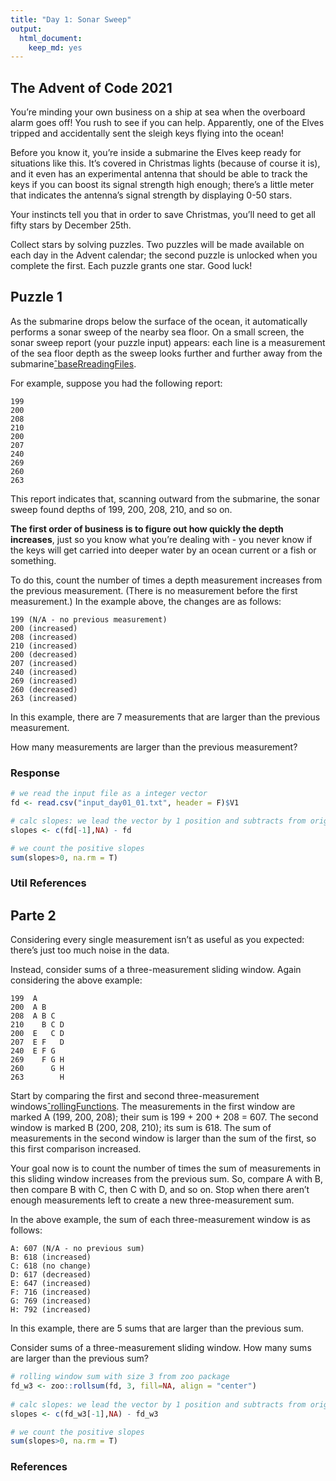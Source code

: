 ```yaml
---
title: "Day 1: Sonar Sweep"
output:
  html_document:
    keep_md: yes
---
```


## The Advent of Code 2021

You're minding your own business on a ship at sea when the overboard alarm goes off! You rush to see if you can help. Apparently, one of the Elves tripped and accidentally sent the sleigh keys flying into the ocean!

Before you know it, you're inside a submarine the Elves keep ready for situations like this. It's covered in Christmas lights (because of course it is), and it even has an experimental antenna that should be able to track the keys if you can boost its signal strength high enough; there's a little meter that indicates the antenna's signal strength by displaying 0-50 stars.

Your instincts tell you that in order to save Christmas, you'll need to get all fifty stars by December 25th.

Collect stars by solving puzzles. Two puzzles will be made available on each day in the Advent calendar; the second puzzle is unlocked when you complete the first. Each puzzle grants one star. Good luck!

## Puzzle 1

As the submarine drops below the surface of the ocean, it automatically performs a sonar sweep of the nearby sea floor. On a small screen, the sonar sweep report (your puzzle input) appears: each line is a measurement of the sea floor depth as the sweep looks further and further away from the submarine[ˆbaseRreadingFiles].

For example, suppose you had the following report:

```
199
200
208
210
200
207
240
269
260
263
```

This report indicates that, scanning outward from the submarine, the sonar sweep found depths of 199, 200, 208, 210, and so on.

**The first order of business is to figure out how quickly the depth increases**, just so you know what you're dealing with - you never know if the keys will get carried into deeper water by an ocean current or a fish or something.

To do this, count the number of times a depth measurement increases from the previous measurement. (There is no measurement before the first measurement.) In the example above, the changes are as follows:

```
199 (N/A - no previous measurement)
200 (increased)
208 (increased)
210 (increased)
200 (decreased)
207 (increased)
240 (increased)
269 (increased)
260 (decreased)
263 (increased)
```

In this example, there are 7 measurements that are larger than the previous measurement.

How many measurements are larger than the previous measurement?

### Response

```r

# we read the input file as a integer vector
fd <- read.csv("input_day01_01.txt", header = F)$V1

# calc slopes: we lead the vector by 1 position and subtracts from original ones
slopes <- c(fd[-1],NA) - fd

# we count the positive slopes
sum(slopes>0, na.rm = T)

```

### Util References

[ˆbaseRreadingFiles]: http://www.sthda.com/english/wiki/reading-data-from-txt-csv-files-r-base-functions

## Parte 2

Considering every single measurement isn't as useful as you expected: there's just too much noise in the data.

Instead, consider sums of a three-measurement sliding window. Again considering the above example:

```
199  A      
200  A B    
208  A B C  
210    B C D
200  E   C D
207  E F   D
240  E F G  
269    F G H
260      G H
263        H
```
Start by comparing the first and second three-measurement windows[ˆrollingFunctions]. The measurements in the first window are marked A (199, 200, 208); their sum is 199 + 200 + 208 = 607. The second window is marked B (200, 208, 210); its sum is 618. The sum of measurements in the second window is larger than the sum of the first, so this first comparison increased.

Your goal now is to count the number of times the sum of measurements in this sliding window increases from the previous sum. So, compare A with B, then compare B with C, then C with D, and so on. Stop when there aren't enough measurements left to create a new three-measurement sum.

In the above example, the sum of each three-measurement window is as follows:

```
A: 607 (N/A - no previous sum)
B: 618 (increased)
C: 618 (no change)
D: 617 (decreased)
E: 647 (increased)
F: 716 (increased)
G: 769 (increased)
H: 792 (increased)
```

In this example, there are 5 sums that are larger than the previous sum.

Consider sums of a three-measurement sliding window. How many sums are larger than the previous sum?

```r
# rolling window sum with size 3 from zoo package
fd_w3 <- zoo::rollsum(fd, 3, fill=NA, align = "center")
  
# calc slopes: we lead the vector by 1 position and subtracts from original ones
slopes <- c(fd_w3[-1],NA) - fd_w3

# we count the positive slopes
sum(slopes>0, na.rm = T)

```

### References

[ˆrollingFunctions]: https://itsalocke.com/blog/understanding-rolling-calculations-in-r/

